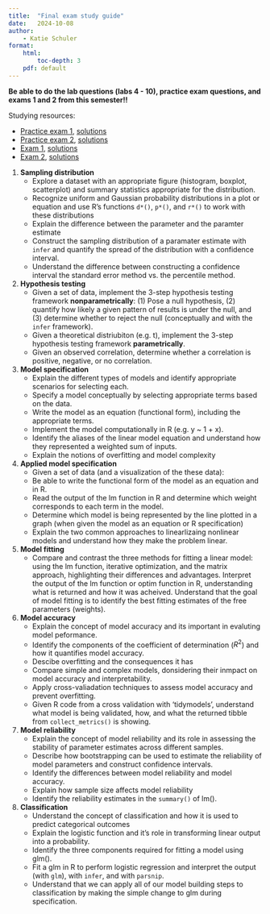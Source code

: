 ```yaml
---
title:  "Final exam study guide"
date:   2024-10-08
author: 
    - Katie Schuler
format:
    html: 
        toc-depth: 3
    pdf: default
---
```


**Be able to do the lab questions (labs 4 - 10), practice exam questions, and exams 1 and 2 from this semester!!**

Studying resources: 

- [Practice exam 1](/exams/exam-01-practice.qmd), [solutions](/exams/exam-01-practice-solutions.pdf)
- [Practice exam 2](/exams/exam-02-practice.qmd), [solutions](/exams/exam-02-practice-solutions.qmd)
- [Exam 1](/exams/exam-01.qmd), [solutions](/exams/exam-01-solutions.pdf)
- [Exam 2](/exams/exam-02.qmd), [solutions](/exams/exam-02-solutions.pdf)


1. **Sampling distribution**
    - Explore a dataset with an appropriate figure (histogram, boxplot, scatterplot) and summary statistics appropriate for the distribution.
    - Recognize uniform and Gaussian probability distributions in a plot or equation and use R's functions `d*()`, `p*()`, and `r*()` to work with these distributions
    - Explain the difference between the parameter and the paramter estimate
    - Construct the sampling distribution of a paramater estimate with `infer` and quantify the spread of the distribution with a confidence interval.
    - Understand the difference between constructing a confidence interval the standard error method vs. the percentile method.
2. **Hypothesis testing**
    - Given a set of data, implement the 3-step hypothesis testing framework **nonparametrically**: (1) Pose a null hypothesis, (2) quantify how likely a given pattern of results is under the null, and (3) determine whether to reject the null (conceptually and with the `infer` framework).
    - Given a theoretical distriubiton (e.g. t), implement the 3-step hypothesis testing framework **parametrically**.
    - Given an observed correlation, determine whether a correlation is positive, negative, or no correlation. 
1. **Model specification**
    - Explain the different types of models and identify appropriate scenarios for selecting each.
    - Specify a model conceptually by selecting appropriate terms based on the data.
    - Write the model as an equation (functional form), including the appropriate terms.
    - Implement the model computationally in R (e.g. y ~ 1 + x).
    - Identify the aliases of the linear model equation and understand how they represented a weighted sum of inputs.
    - Explain the notions of overfitting and model complexity
2. **Applied model specification**
    - Given a set of data (and a visualization of the these data): 
    - Be able to write the functional form of the model as an equation and in R. 
    - Read the output of the lm function in R and determine which weight corresponds to each term in the model.
    - Determine which model is being represented by the line plotted in a graph (when given the model as an equation or R specification)
    - Explain the two common approaches to linearlizaing nonlinear models and understand how they make the problem linear.
2. **Model fitting** 
    - Compare and contrast the three methods for fitting a linear model: using the lm function, iterative optimization, and the matrix approach, highlighting their differences and advantages.
    Interpret the output of the lm function or optim function in R, understanding what is returned and how it was acheived.
    Understand that the goal of model fitting is to identify the best fitting estimates of the free parameters (weights).
4. **Model accuracy**
    - Explain the concept of model accuracy and its important in evaluting model peformance.
    - Identify the components of the coefficient of determination ($R^2$) and how it quantifies model accuracy. 
    - Descibe overfitting and the consequences it has 
    - Compare simple and complex models, donsidering their inmpact on model accuracy and interpretability. 
    - Apply cross-valiadation techniques to assess model accuracy and prevent overfitting. 
    - Given R code from a cross validation with 'tidymodels', understand what model is being validated, how, and what the returned tibble from `collect_metrics()` is showing. 
5. **Model reliability**
    - Explain the concept of model reliability and its role in assessing the stability of parameter estimates across different samples.
    - Describe how bootstrapping can be used to estimate the reliability of model parameters and construct confidence intervals.
    - Identify the differences between model reliability and model accuracy. 
    - Explain how sample size affects model reliability
    - Identify the reliability estimates in the `summary()` of lm(). 
3. **Classification**
    - Understand the concept of classification and how it is used to predict categorical outcomes
    - Explain the logistic function and it's role in transforming linear output into a probability. 
    - Identify the three components required for fitting a model using glm(). 
    - Fit a glm in R to perform logistic regression and interpret the output (with `glm`), with `infer`, and with `parsnip`. 
    - Understand that we can apply all of our model building steps to classification by making the simple change to glm during specification. 

